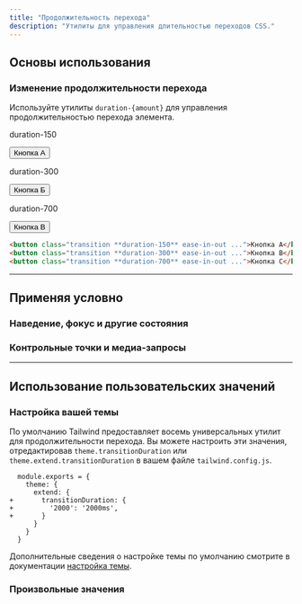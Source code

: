 ```yaml
---
title: "Продолжительность перехода"
description: "Утилиты для управления длительностью переходов CSS."
---
```




## Основы использования

### Изменение продолжительности перехода

Используйте утилиты `duration-{amount}` для управления продолжительностью перехода элемента.

<Example hint="Наведите курсор на каждую кнопку, чтобы увидеть ожидаемое поведение">
  <div class="flex flex-col sm:flex-row gap-8 sm:gap-0 justify-around text-white text-sm font-bold leading-6">
    <div class="flex flex-col items-center shrink-0">
      <p class="font-medium text-sm text-slate-500 font-mono text-center mb-3 dark:text-slate-400">duration-150</p>
      <button class="px-4 py-2 font-semibold text-sm bg-violet-500 text-white rounded-md shadow-sm hover:scale-125 ease-in-out duration-150">Кнопка А</button>
    </div>
    <div class="flex flex-col items-center shrink-0">
      <p class="font-medium text-sm text-slate-500 font-mono text-center mb-3 dark:text-slate-400">duration-300</p>
      <button class="px-4 py-2 font-semibold text-sm bg-violet-500 text-white rounded-md shadow-sm hover:scale-125 ease-in-out duration-300">Кнопка Б</button>
    </div>
    <div class="flex flex-col items-center shrink-0">
      <p class="font-medium text-sm text-slate-500 font-mono text-center mb-3 dark:text-slate-400">duration-700</p>
      <button class="px-4 py-2 font-semibold text-sm bg-violet-500 text-white rounded-md shadow-sm hover:scale-125 ease-in-out duration-700">Кнопка В</button>
    </div>
  </div>
</Example>

```html
<button class="transition **duration-150** ease-in-out ...">Кнопка A</button>
<button class="transition **duration-300** ease-in-out ...">Кнопка B</button>
<button class="transition **duration-700** ease-in-out ...">Кнопка C</button>
```

---

## <Heading ignore>Применяя условно</Heading>

### <Heading ignore>Наведение, фокус и другие состояния</Heading>

<HoverFocusAndOtherStates defaultClass="transition duration-0" featuredClass="duration-150" />

### <Heading ignore>Контрольные точки и медиа-запросы</Heading>

<BreakpointsAndMediaQueries defaultClass="transition duration-0" featuredClass="duration-150" />

---

## Использование пользовательских значений

### Настройка вашей темы

По умолчанию Tailwind предоставляет восемь универсальных утилит для продолжительности перехода. Вы можете настроить эти значения, отредактировав `theme.transitionDuration` или `theme.extend.transitionDuration` в вашем файле `tailwind.config.js`.

```diff-js tailwind.config.js
  module.exports = {
    theme: {
      extend: {
+       transitionDuration: {
+         '2000': '2000ms',
+       }
      }
    }
  }
```

Дополнительные сведения о настройке темы по умолчанию смотрите в документации [настройка темы](/docs/theme#customizing-the-default-theme).

### Произвольные значения

<ArbitraryValues property="transition-duration" featuredClass="duration-[2000ms]" />
